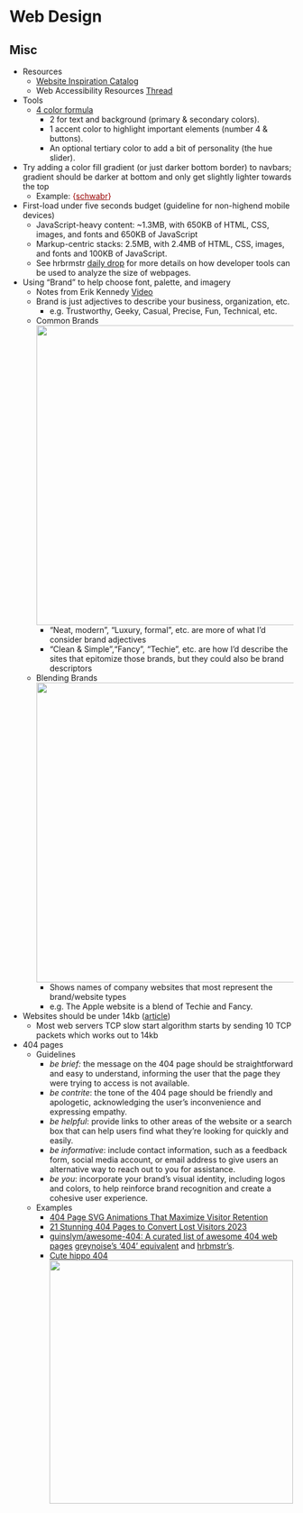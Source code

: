 # Web Design {#sec-webdes .unnumbered}

## Misc {#sec-webdes-misc .unnumbered}

-   Resources
    -   [Website Inspiration Catalog](https://www.curated.design/)
    -   Web Accessibility Resources [Thread](https://fosstodon.org/@zkamvar@hachyderm.io/113289171469945823)
-   Tools
    -   [4 color formula](https://www.iamsajid.com/colors/)
        -   2 for text and background (primary & secondary colors).
        -   1 accent color to highlight important elements (number 4 & buttons).
        -   An optional tertiary color to add a bit of personality (the hue slider).
-   Try adding a color fill gradient (or just darker bottom border) to navbars; gradient should be darker at bottom and only get slightly lighter towards the top
    -   Example: [{]{style="color: #990000"}[schwabr](https://altanalytics.github.io/schwabr/){style="color: #990000"}[}]{style="color: #990000"}
-   First-load under five seconds budget (guideline for non-highend mobile devices)
    -   JavaScript-heavy content: \~1.3MB, with 650KB of HTML, CSS, images, and fonts and 650KB of JavaScript
    -   Markup-centric stacks: 2.5MB, with 2.4MB of HTML, CSS, images, and fonts and 100KB of JavaScript.
    -   See hrbrmstr [daily drop](https://dailydrop.hrbrmstr.dev/2024/02/02/drop-414-2024-02-02-weekend-project-edition/) for more details on how developer tools can be used to analyze the size of webpages.
-   Using "Brand" to help choose font, palette, and imagery
    -   Notes from Erik Kennedy [Video](https://www.youtube.com/watch?v=JOQJO_V7sew&ab_channel=LearnUIDesign)
    -   Brand is just adjectives to describe your business, organization, etc.
        -   e.g. Trustworthy, Geeky, Casual, Precise, Fun, Technical, etc.
    -   Common Brands\
        ![](_resources/Web-Design.resources/brands-fonts-palettes-imgs-1.png){.lightbox group="brand" width="532"}
        -   "Neat, modern", "Luxury, formal", etc. are more of what I'd consider brand adjectives
        -   "Clean & Simple","Fancy", "Techie", etc. are how I'd describe the sites that epitomize those brands, but they could also be brand descriptors
    -   Blending Brands\
        ![](_resources/Web-Design.resources/brand-cross-examples-1.png){.lightbox group="brand" width="532"}
        -   Shows names of company websites that most represent the brand/website types
        -   e.g. The Apple website is a blend of Techie and Fancy.
-   Websites should be under 14kb ([article](https://endtimes.dev/why-your-website-should-be-under-14kb-in-size/))
    -   Most web servers TCP slow start algorithm starts by sending 10 TCP packets which works out to 14kb
-   404 pages
    -   Guidelines
        -   *be brief:* the message on the 404 page should be straightforward and easy to understand, informing the user that the page they were trying to access is not available.
        -   *be contrite*: the tone of the 404 page should be friendly and apologetic, acknowledging the user's inconvenience and expressing empathy.
        -   *be helpful*: provide links to other areas of the website or a search box that can help users find what they're looking for quickly and easily.
        -   *be informative*: include contact information, such as a feedback form, social media account, or email address to give users an alternative way to reach out to you for assistance.
        -   *be you*: incorporate your brand's visual identity, including logos and colors, to help reinforce brand recognition and create a cohesive user experience.
    -   Examples
        -   [404 Page SVG Animations That Maximize Visitor Retention](https://www.svgator.com/blog/404-page-svg-animations/)
        -   [21 Stunning 404 Pages to Convert Lost Visitors 2023](https://optinmonster.com/best-404-page-examples/)
        -   [guinslym/awesome-404: A curated list of awesome 404 web pages](https://github.com/guinslym/awesome-404) [greynoise's '404' equivalent](https://viz.greynoise.io/ip/19.5.4.1) and [hrbmstr's](https://rud.is/404).
        -   [Cute hippo 404](https://www.jhelvy.com/posts/2023-02-28-parameterized-pdfs-with-quarto/#passing-data-frames-as-parameters)\
            ![](_resources/Web-Design.resources/404-cute-hippo-1.png){.lightbox width="432"}

